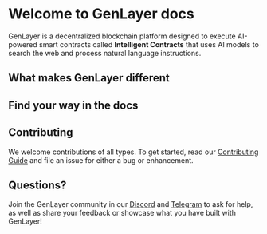 # Welcome to GenLayer docs 
GenLayer is a decentralized blockchain platform designed to execute AI-powered smart contracts called **Intelligent Contracts** that uses AI models to search the web and process natural language instructions.

## What makes GenLayer different

<Cards num={2}>
  <Card title="🌐 Access web data directly" href="/" />
  <Card title="🔄 Process natural language" href="/" />
  <Card title="🧠 Optimistic democracy consensus" href="/" />
  <Card title="🐍 Developer friendly" href="/" />
</Cards>

## Find your way in the docs

<Cards num={1}>
  <Card arrow title="What is GenLayer" href="/overview/what-is-genlayer" />
  <Card arrow title="Build and deploy Intelligent Contract on the simulator" href="/simulator" />
  <Card arrow title="Build with GenLayer - Ideas" href="/ideas" />
  <Card arrow title="Learn the concepts behind GenLayer" href="/concept" />
</Cards>

## Contributing
We welcome contributions of all types. To get started, read our [Contributing Guide](https://github.com/yeagerai/genlayer-simulator/blob/main/CONTRIBUTING.md) and file an issue for either a bug or enhancement.

## Questions?
Join the GenLayer community in our [Discord](https://discord.gg/8Jm4v89VAu) and [Telegram](https://t.me/genlayer) to ask for help, as well as share your feedback or showcase what you have built with GenLayer!